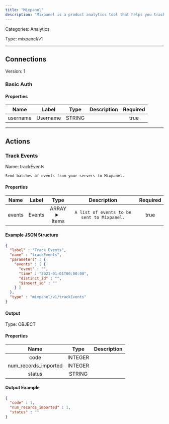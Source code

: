 ```yaml
---
title: "Mixpanel"
description: "Mixpanel is a product analytics tool that helps you track user interactions and behaviors in your app or website to make data-driven decisions."
---
```



Categories: Analytics


Type: mixpanel/v1

<hr />



## Connections

Version: 1


### Basic Auth

#### Properties

|      Name       |      Label     |     Type     |     Description     | Required |
|:---------------:|:--------------:|:------------:|:-------------------:|:--------:|
| username | Username | STRING |  | true |





<hr />


## Actions


### Track Events
Name: trackEvents

`Send batches of events from your servers to Mixpanel.`

#### Properties

|      Name       |      Label     |     Type     |     Description     | Required |
|:---------------:|:--------------:|:------------:|:-------------------:|:--------:|
| events | Events | ARRAY <details> <summary> Items </summary> [&#123;STRING\(event), DATE_TIME\(time), STRING\(distinct_id), STRING\($insert_id)&#125;] </details> | `A list of events to be sent to Mixpanel.` | true |

#### Example JSON Structure
```json
{
  "label" : "Track Events",
  "name" : "trackEvents",
  "parameters" : {
    "events" : [ {
      "event" : "",
      "time" : "2021-01-01T00:00:00",
      "distinct_id" : "",
      "$insert_id" : ""
    } ]
  },
  "type" : "mixpanel/v1/trackEvents"
}
```

#### Output



Type: OBJECT


#### Properties

|     Name     |     Type     |     Description     |
|:------------:|:------------:|:-------------------:|
| code | INTEGER |  |
| num_records_imported | INTEGER |  |
| status | STRING |  |




#### Output Example
```json
{
  "code" : 1,
  "num_records_imported" : 1,
  "status" : ""
}
```




